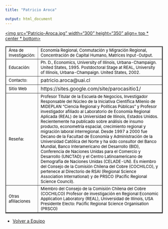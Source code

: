 ```yaml
---
title: "Patricio Aroca"

output: html_document
---
```


<html>



<body>


<table border="2">
<tr>
<a href="xxx"><img src="Patricio-Aroca.jpg"  width="300" height="350" align= top * center * bottom>

</tr>
<tr>
<td> <font size="2" color="black"> Área de Investigación:</font>
 </td>

<td>  <font size="2" color="black"> Economía Regional, Conmutación y Migración Regional, Concentración de Capital Humano, Matrices Input-Output. </font> </td>

<tr>

<td> <font size="2" color="black"> Educación:</font>
 </td>

<td>   <font size="2" color="black"> Ph. D., Economics, University of Illinois, Urbana-Champaign. United States, 1995. 
Postdoctoral Stage at REAL, University of Illinois, Urbana-Champaign. United States, 2002. </font>
</td>

</tr>

<tr>
<td> <font size="2" color="black"> Contacto:</font> </td>

<td> patricio.aroca@uai.cl </td>

</tr>

<tr> 
<td > <font size="2" color="black"> Sitio Web </font> </td> 
<td> https://sites.google.com/site/parocasitio1/ </td>
</tr>

<tr>
<td> 
<font size="2" color="black"> Reseña: </font> </td>
<td><font size="2" color="black"> 
Profesor Titular de la Escuela de Negocios, Investigador Responsable del Núcleo de la Iniciativa Científica Milenio de MIDEPLAN "Ciencia Regional y Políticas Públicas" y Profesor investigador afiliado al Laboratorio de Economía Regional Aplicada (REAL) de la Universidad de Illinois, Estados Unidos. Recientemente ha publicado sobre análisis de insumo producto, econometría espacial, crecimiento regional y migración laboral interregional. Desde 1997 a 2000 fue Decano de la Facultad de Economía y Administración de la Universidad Católica del Norte y ha sido consultor del Banco Mundial, Banco Interamericano del Desarrollo (BID), Conferencia de Naciones Unidas para el Comercio y Desarrollo (UNCTAD) y el Centro Latinoamericano de Demografía de Naciones Unidas (CELADE-UN). Es miembro del Consejo de la Comisión Chilena del Cobre (COCHILCO), y pertenece al Directorio de RSAI (Regional Science Association International) y de PRSCO (Pacific Regional Science Council). </font>
</td>
</tr>
</tr>

<tr>
<td> <font size="2" color="black"> Otras afiliaciones </font> </td>
<td> <font size="2" color="black"> Miembro del Consejo de la Comisión Chilena del Cobre (COCHILCO)
Profesor de investigación en Regional Economic Application Laboratory (REAL), Universidad de Illinois, USA
Presidente Electo: Pacific Regional Science Organisation (PRSCO) </font> </td>

</tr>

</table> 


- <a href="equipo.html"> Volver a Equipo </a>

</body>


</html>